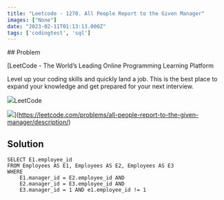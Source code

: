 ```yaml
---
title: "Leetcode - 1270. All People Report to the Given Manager"
images: ["None"]
date: "2023-02-11T01:13:13.000Z"
tags: ['codingtest', 'sql']
---
```


<TOCInline toc={props.toc} asDisclosure />
## Problem

[LeetCode - The World’s Leading Online Programming Learning Platform

Level up your coding skills and quickly land a job. This is the best place to expand your knowledge and get prepared for your next interview.

![](https://leetcode.com/favicon.ico)LeetCode

![](https://leetcode.com/static/images/LeetCode_Sharing.png)](https://leetcode.com/problems/all-people-report-to-the-given-manager/description/)

## Solution

```
SELECT E1.employee_id
FROM Employees AS E1, Employees AS E2, Employees AS E3
WHERE 
    E1.manager_id = E2.employee_id AND
    E2.manager_id = E3.employee_id AND
    E3.manager_id = 1 AND e1.employee_id != 1
```
